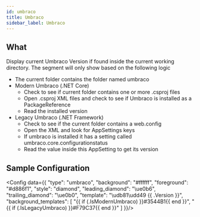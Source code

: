 ```yaml
---
id: umbraco
title: Umbraco
sidebar_label: Umbraco
---
```


## What

Display current Umbraco Version if found inside the current working directory.
The segment will only show based on the following logic

* The current folder contains the folder named umbraco
* Modern Umbraco (.NET Core)
    * Check to see if current folder contains one or more .csproj files
    * Open .csproj XML files and check to see if Umbraco is installed as a PackageReference
    * Read the installed version
* Legacy Umbraco (.NET Framework)
    * Check to see if the current folder contains a web.config
    * Open the XML and look for AppSettings keys
    * If umbraco is installed it has a setting called umbraco.core.configurationstatus
    * Read the value inside this AppSetting to get its version

## Sample Configuration


<Config data={{
  "type": "umbraco",
  "background": "#ffffff",
  "foreground": "#d886f1",
  "style": "diamond",
  "leading_diamond": "\ue0b6",
  "trailing_diamond": "\ue0b0",
  "template": "\udb81\udd49 {{ .Version }}",
  "background_templates": [
    "{{ if (.IsModernUmbraco) }}#3544B1{{ end }}",
    "{{ if (.IsLegacyUmbraco) }}#F79C37{{ end }}"
  ]
}}/>
